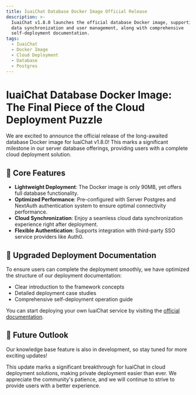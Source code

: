 ```yaml
---
title: IuaiChat Database Docker Image Official Release
description: >-
  IuaiChat v1.8.0 launches the official database Docker image, supporting cloud
  data synchronization and user management, along with comprehensive
  self-deployment documentation.
tags:
  - IuaiChat
  - Docker Image
  - Cloud Deployment
  - Database
  - Postgres
---
```


# IuaiChat Database Docker Image: The Final Piece of the Cloud Deployment Puzzle

We are excited to announce the official release of the long-awaited database Docker image for IuaiChat v1.8.0! This marks a significant milestone in our server database offerings, providing users with a complete cloud deployment solution.

## 🚀 Core Features

- **Lightweight Deployment**: The Docker image is only 90MB, yet offers full database functionality.
- **Optimized Performance**: Pre-configured with Server Postgres and NextAuth authentication system to ensure optimal connectivity performance.
- **Cloud Synchronization**: Enjoy a seamless cloud data synchronization experience right after deployment.
- **Flexible Authentication**: Supports integration with third-party SSO service providers like Auth0.

## 📘 Upgraded Deployment Documentation

To ensure users can complete the deployment smoothly, we have optimized the structure of our deployment documentation:

- Clear introduction to the framework concepts
- Detailed deployment case studies
- Comprehensive self-deployment operation guide

You can start deploying your own IuaiChat service by visiting the [official documentation](https://lobehub.com/en/docs/self-hosting/server-database).

## 🔮 Future Outlook

Our knowledge base feature is also in development, so stay tuned for more exciting updates!

This update marks a significant breakthrough for IuaiChat in cloud deployment solutions, making private deployment easier than ever. We appreciate the community's patience, and we will continue to strive to provide users with a better experience.
